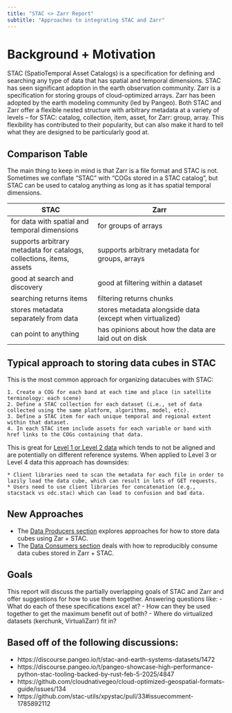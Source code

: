 ```yaml
---
title: "STAC <> Zarr Report"
subtitle: "Approaches to integrating STAC and Zarr"
---
```


# Background + Motivation

STAC (SpatioTemporal Asset Catalogs) is a specification for defining and searching any type of data that has spatial and temporal dimensions. STAC has seen significant adoption in the earth observation community. Zarr is a specification for storing groups of cloud-optimized arrays. Zarr has been adopted by the earth modeling community (led by Pangeo). Both STAC and Zarr offer a flexible nested structure with arbitrary metadata at a variety of levels -- for STAC: catalog, collection, item, asset, for Zarr: group, array. This flexibility has contributed to their popularity, but can also make it hard to tell what they are designed to be particularly good at.

## Comparison Table

The main thing to keep in mind is that Zarr is a file format and STAC is not. Sometimes we conflate "STAC" with "COGs stored in a STAC catalog", but STAC can be used to catalog anything as long as it has spatial temporal dimensions.

| STAC | Zarr |
| -- | --- |
| for data with spatial and temporal dimensions | for groups of arrays |
| supports arbitrary metadata for catalogs, collections, items, assets | supports arbitrary metadata for groups, arrays |
| good at search and discovery | good at filtering within a dataset |
| searching returns items | filtering returns chunks |
| stores metadata separately from data | stores metadata alongside data (except when virtualized) |
| can point to anything | has opinions about how the data are laid out on disk | 

## Typical approach to storing data cubes in STAC

This is the most common approach for organizing datacubes with STAC:

    1. Create a COG for each band at each time and place (in satellite terminology: each scene)
    2. Define a STAC collection for each dataset (i.e., set of data collected using the same platform, algorithms, model, etc).
    3. Define a STAC item for each unique temporal and regional extent within that dataset.
    4. In each STAC item include assets for each variable or band with href links to the COGs containing that data.

This is great for [Level 1 or Level 2 data](https://www.earthdata.nasa.gov/learn/earth-observation-data-basics/data-processing-levels) which tends to not be aligned and are potentially on different reference systems. When applied to Level 3 or Level 4 data this approach has downsides:

    * Client libraries need to scan the metadata for each file in order to lazily load the data cube, which can result in lots of GET requests.
    * Users need to use client libraries for concatenation (e.g., stacstack vs odc.stac) which can lead to confusion and bad data.

## New Approaches

- The [Data Producers section](./data-producers) explores approaches for how to store data cubes using Zar + STAC.
- The [Data Consumers section](./data-consumers) deals with how to reproducibly consume data cubes stored in Zarr + STAC.

## Goals

This report will discuss the partially overlapping goals of STAC and Zarr and offer suggestions for how to use them together. Answering questions like:
 - What do each of these specifications excel at?
 - How can they be used together to get the maximum benefit out of both?
 - Where do virtualized datasets (kerchunk, VirtualiZarr) fit in?


## Based off of the following discussions:
 - https://discourse.pangeo.io/t/stac-and-earth-systems-datasets/1472
 - https://discourse.pangeo.io/t/pangeo-showcase-high-performance-python-stac-tooling-backed-by-rust-feb-5-2025/4847
 - https://github.com/cloudnativegeo/cloud-optimized-geospatial-formats-guide/issues/134
 - https://github.com/stac-utils/xpystac/pull/33#issuecomment-1785892112
